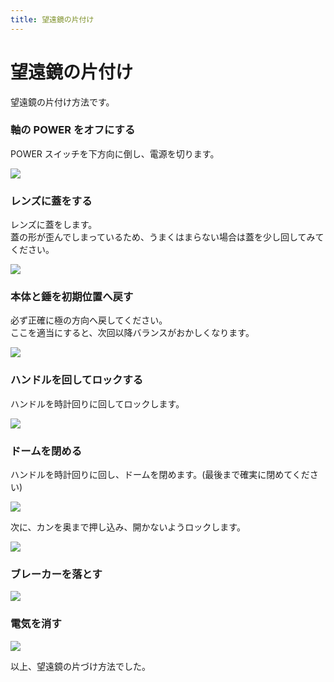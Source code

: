 ```yaml
---
title: 望遠鏡の片付け
---
```



# 望遠鏡の片付け

望遠鏡の片付け方法です。

<Steps>

### 軸の POWER をオフにする

POWER スイッチを下方向に倒し、電源を切ります。

![](/img/ts_sw_m.webp)

### レンズに蓋をする

レンズに蓋をします。 <br />
蓋の形が歪んでしまっているため、うまくはまらない場合は蓋を少し回してみてください。

![](/img/ts_cap1.webp)

### 本体と錘を初期位置へ戻す

<Callout type="warning">
  必ず正確に極の方向へ戻してください。 <br />
  ここを適当にすると、次回以降バランスがおかしくなります。
</Callout>

![](/img/ts_all.webp)

### ハンドルを回してロックする

ハンドルを時計回りに回してロックします。

![](/img/ts_handle_lock.webp)

### ドームを閉める

ハンドルを時計回りに回し、ドームを閉めます。(最後まで確実に閉めてください)

![](/img/dome_handle_close.webp)

次に、カンを奥まで押し込み、開かないようロックします。

![](/img/dome_kan_close.webp)

### ブレーカーを落とす

![](/img/breaker_off.webp)

### 電気を消す

![](/img/light_sw1.webp)

</Steps>

以上、望遠鏡の片づけ方法でした。
